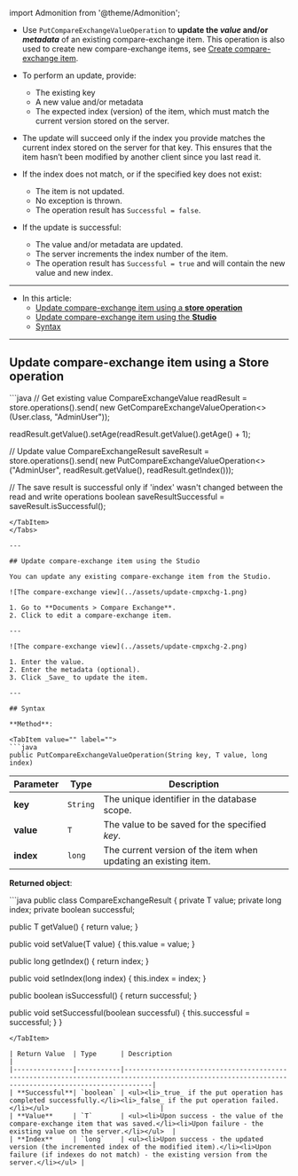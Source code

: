 ﻿import Admonition from '@theme/Admonition';

<Admonition type="note" title="">
    
* Use `PutCompareExchangeValueOperation` to **update the _value_ and/or _metadata_** of an existing compare-exchange item.
  This operation is also used to create new compare-exchange items, see [Create compare-exchange item](../compare-exchange/create-cmpxchg-items).

* To perform an update, provide:
  * The existing key
  * A new value and/or metadata
  * The expected index (version) of the item, which must match the current version stored on the server.

* The update will succeed only if the index you provide matches the current index stored on the server for that key.
  This ensures that the item hasn’t been modified by another client since you last read it.

* If the index does not match, or if the specified key does not exist:
  * The item is not updated.
  * No exception is thrown.
  * The operation result has `Successful = false`.
  
* If the update is successful:
  * The value and/or metadata are updated.
  * The server increments the index number of the item.
  * The operation result has `Successful = true` and will contain the new value and new index.

---

* In this article:  
  * [Update compare-exchange item using a **store operation**](../compare-exchange/update-cmpxchg-item#update-compare-exchange-item-using-a-store-operation)  
  * [Update compare-exchange item using the **Studio**](../compare-exchange/update-cmpxchg-item#update-compare-exchange-item-using-the-studio)  
  * [Syntax](../compare-exchange/update-cmpxchg-item#syntax)   

</Admonition>

---

## Update compare-exchange item using a Store operation

<Tabs groupId='languageSyntax'>
<TabItem value="Update_operation" label="Update_operation">
```java
// Get existing value
CompareExchangeValue<User> readResult
  = store.operations().send(
      new GetCompareExchangeValueOperation<>(User.class, "AdminUser"));

readResult.getValue().setAge(readResult.getValue().getAge() + 1);

// Update value
CompareExchangeResult<User> saveResult
  = store.operations().send(
      new PutCompareExchangeValueOperation<>("AdminUser", readResult.getValue(), readResult.getIndex()));

// The save result is successful only if 'index' wasn't changed between the read and write operations
boolean saveResultSuccessful = saveResult.isSuccessful();
```
</TabItem>
</Tabs>

---

## Update compare-exchange item using the Studio

You can update any existing compare-exchange item from the Studio.

![The compare-exchange view](../assets/update-cmpxchg-1.png)

1. Go to **Documents > Compare Exchange**.
2. Click to edit a compare-exchange item.

---

![The compare-exchange view](../assets/update-cmpxchg-2.png)

1. Enter the value.
2. Enter the metadata (optional).
3. Click _Save_ to update the item.

---

## Syntax

**Method**:

<TabItem value="" label="">
```java
public PutCompareExchangeValueOperation(String key, T value, long index)
```
</TabItem>

| Parameter    | Type     | Description                                    |
|--------------|----------|------------------------------------------------|
| **key**      | `String` | The unique identifier in the database scope.   |
| **value**    | `T`      | The value to be saved for the specified _key_. |
| **index**    | `long`   | The current version of the item when updating an existing item. |

**Returned object**:

<TabItem value="" label="">
```java
public class CompareExchangeResult<T> {
  private T value;
  private long index;
  private boolean successful;

  public T getValue() {
      return value;
  }

  public void setValue(T value) {
      this.value = value;
  }

  public long getIndex() {
      return index;
  }

  public void setIndex(long index) {
      this.index = index;
  }

  public boolean isSuccessful() {
      return successful;
  }

  public void setSuccessful(boolean successful) {
      this.successful = successful;
  }
}
```
</TabItem>

| Return Value  | Type      | Description                                                                                                                                       |
|---------------|-----------|---------------------------------------------------------------------------------------------------------------------------------------------------|
| **Successful**| `boolean` | <ul><li>_true_ if the put operation has completed successfully.</li><li>_false_ if the put operation failed.</li></ul>                            |
| **Value**     | `T`       | <ul><li>Upon success - the value of the compare-exchange item that was saved.</li><li>Upon failure - the existing value on the server.</li></ul>  |
| **Index**     | `long`    | <ul><li>Upon success - the updated version (the incremented index of the modified item).</li><li>Upon failure (if indexes do not match) - the existing version from the server.</li></ul> |
